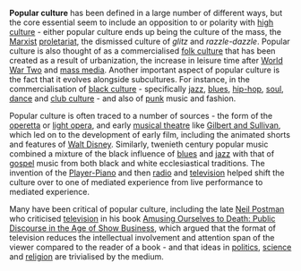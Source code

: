{{subpages}}
'''Popular culture''' has been defined in a large number of different ways, but the core essential seem to include an opposition to or polarity with [[high culture]] - either popular culture ends up being the culture of the mass, the [[Marxism|Marxist]] [[proletariat]], the dismissed culture of ''glitz'' and ''razzle-dazzle''. Popular culture is also thought of as a commercialised [[folk culture]] that has been created as a result of urbanization, the increase in leisure time after [[World War Two]] and [[mass media]]. Another important aspect of popular culture is the fact that it evolves alongside subcultures. For instance, in the commercialisation of [[black culture]] - specifically [[jazz]], [[blues]], [[hip-hop]], [[soul]], [[dance music|dance]] and [[club culture]] - and also of [[punk]] music and fashion.

Popular culture is often traced to a number of sources - the form of the [[operetta]] or [[light opera]], and early [[musical theatre]] like [[Gilbert and Sullivan]], which led on to the development of early film, including the animated shorts and features of [[Walt Disney]]. Similarly, twenieth century popular music combined a mixture of the black influence of [[blues]] and [[jazz]] with that of [[gospel]] music from both black and white ecclesiastical traditions. The invention of the [[Player-Piano]] and then [[radio]] and [[television]] helped shift the culture over to one of mediated experience from live performance to mediated experience.

Many have been critical of popular culture, including the late [[Neil Postman]] who criticised [[television]] in his book [[Amusing Ourselves to Death: Public Discourse in the Age of Show Business]], which argued that the format of television reduces the intellectual involvement and attention span of the viewer compared to the reader of a book - and that ideas in [[politics]], [[science]] and [[religion]] are trivialised by the medium.